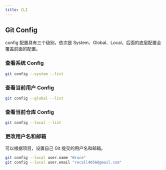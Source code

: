 ```yaml
---
title: CLI
---
```


## Git Config

config 配置具有三个级别，依次是 System、Global、Local，后面的底层配置会覆盖前面的配置。

### 查看系统 Config

```bash title="Bash"
git config --system --list
```

### 查看当前用户 Config

```bash title="Bash"
git config --global --list
```

### 查看当前仓库 Config

```bash title="Bash"
git config --local --list
```

### 更改用户名和邮箱

可以根据项目，设置自己 Git 提交的用户名和邮箱。

```bash title="Bash"
git config --local user.name "Bruce"
git config --local user.email "recall4056@gmail.com"
```
